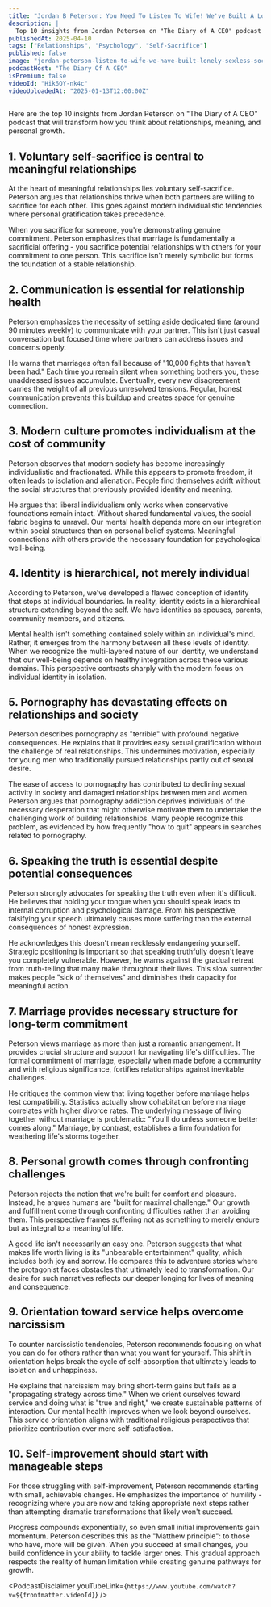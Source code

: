 ```yaml
---
title: "Jordan B Peterson: You Need To Listen To Wife! We've Built A Lonely & Sexless Society!"
description: |
  Top 10 insights from Jordan Peterson on "The Diary of A CEO" podcast that will transform how you think about relationships, meaning, and personal growth.
publishedAt: 2025-04-10
tags: ["Relationships", "Psychology", "Self-Sacrifice"]
published: false
image: "jordan-peterson-listen-to-wife-we-have-built-lonely-sexless-society.jpg"
podcastHost: "The Diary Of A CEO"
isPremium: false
videoId: "Hik6OY-nk4c"
videoUploadedAt: "2025-01-13T12:00:00Z"
---
```



<PodcastSummaryPageLayout frontmatter={frontmatter}>

Here are the top 10 insights from Jordan Peterson on "The Diary of A CEO" podcast that will transform how you think about relationships, meaning, and personal growth.

## 1. Voluntary self-sacrifice is central to meaningful relationships

At the heart of meaningful relationships lies voluntary self-sacrifice. Peterson argues that relationships thrive when both partners are willing to sacrifice for each other. This goes against modern individualistic tendencies where personal gratification takes precedence.

When you sacrifice for someone, you're demonstrating genuine commitment. Peterson emphasizes that marriage is fundamentally a sacrificial offering - you sacrifice potential relationships with others for your commitment to one person. This sacrifice isn't merely symbolic but forms the foundation of a stable relationship.

## 2. Communication is essential for relationship health

Peterson emphasizes the necessity of setting aside dedicated time (around 90 minutes weekly) to communicate with your partner. This isn't just casual conversation but focused time where partners can address issues and concerns openly.

He warns that marriages often fail because of "10,000 fights that haven't been had." Each time you remain silent when something bothers you, these unaddressed issues accumulate. Eventually, every new disagreement carries the weight of all previous unresolved tensions. Regular, honest communication prevents this buildup and creates space for genuine connection.

## 3. Modern culture promotes individualism at the cost of community

Peterson observes that modern society has become increasingly individualistic and fractionated. While this appears to promote freedom, it often leads to isolation and alienation. People find themselves adrift without the social structures that previously provided identity and meaning.

He argues that liberal individualism only works when conservative foundations remain intact. Without shared fundamental values, the social fabric begins to unravel. Our mental health depends more on our integration within social structures than on personal belief systems. Meaningful connections with others provide the necessary foundation for psychological well-being.

## 4. Identity is hierarchical, not merely individual

According to Peterson, we've developed a flawed conception of identity that stops at individual boundaries. In reality, identity exists in a hierarchical structure extending beyond the self. We have identities as spouses, parents, community members, and citizens.

Mental health isn't something contained solely within an individual's mind. Rather, it emerges from the harmony between all these levels of identity. When we recognize the multi-layered nature of our identity, we understand that our well-being depends on healthy integration across these various domains. This perspective contrasts sharply with the modern focus on individual identity in isolation.

## 5. Pornography has devastating effects on relationships and society

Peterson describes pornography as "terrible" with profound negative consequences. He explains that it provides easy sexual gratification without the challenge of real relationships. This undermines motivation, especially for young men who traditionally pursued relationships partly out of sexual desire.

The ease of access to pornography has contributed to declining sexual activity in society and damaged relationships between men and women. Peterson argues that pornography addiction deprives individuals of the necessary desperation that might otherwise motivate them to undertake the challenging work of building relationships. Many people recognize this problem, as evidenced by how frequently "how to quit" appears in searches related to pornography.

## 6. Speaking the truth is essential despite potential consequences

Peterson strongly advocates for speaking the truth even when it's difficult. He believes that holding your tongue when you should speak leads to internal corruption and psychological damage. From his perspective, falsifying your speech ultimately causes more suffering than the external consequences of honest expression.

He acknowledges this doesn't mean recklessly endangering yourself. Strategic positioning is important so that speaking truthfully doesn't leave you completely vulnerable. However, he warns against the gradual retreat from truth-telling that many make throughout their lives. This slow surrender makes people "sick of themselves" and diminishes their capacity for meaningful action.

## 7. Marriage provides necessary structure for long-term commitment

Peterson views marriage as more than just a romantic arrangement. It provides crucial structure and support for navigating life's difficulties. The formal commitment of marriage, especially when made before a community and with religious significance, fortifies relationships against inevitable challenges.

He critiques the common view that living together before marriage helps test compatibility. Statistics actually show cohabitation before marriage correlates with higher divorce rates. The underlying message of living together without marriage is problematic: "You'll do unless someone better comes along." Marriage, by contrast, establishes a firm foundation for weathering life's storms together.

## 8. Personal growth comes through confronting challenges

Peterson rejects the notion that we're built for comfort and pleasure. Instead, he argues humans are "built for maximal challenge." Our growth and fulfillment come through confronting difficulties rather than avoiding them. This perspective frames suffering not as something to merely endure but as integral to a meaningful life.

A good life isn't necessarily an easy one. Peterson suggests that what makes life worth living is its "unbearable entertainment" quality, which includes both joy and sorrow. He compares this to adventure stories where the protagonist faces obstacles that ultimately lead to transformation. Our desire for such narratives reflects our deeper longing for lives of meaning and consequence.

## 9. Orientation toward service helps overcome narcissism

To counter narcissistic tendencies, Peterson recommends focusing on what you can do for others rather than what you want for yourself. This shift in orientation helps break the cycle of self-absorption that ultimately leads to isolation and unhappiness.

He explains that narcissism may bring short-term gains but fails as a "propagating strategy across time." When we orient ourselves toward service and doing what is "true and right," we create sustainable patterns of interaction. Our mental health improves when we look beyond ourselves. This service orientation aligns with traditional religious perspectives that prioritize contribution over mere self-satisfaction.

## 10. Self-improvement should start with manageable steps

For those struggling with self-improvement, Peterson recommends starting with small, achievable changes. He emphasizes the importance of humility - recognizing where you are now and taking appropriate next steps rather than attempting dramatic transformations that likely won't succeed.

Progress compounds exponentially, so even small initial improvements gain momentum. Peterson describes this as the "Matthew principle": to those who have, more will be given. When you succeed at small changes, you build confidence in your ability to tackle larger ones. This gradual approach respects the reality of human limitation while creating genuine pathways for growth.

<PodcastDisclaimer
  youTubeLink={`https://www.youtube.com/watch?v=${frontmatter.videoId}`}
/>

</PodcastSummaryPageLayout>
